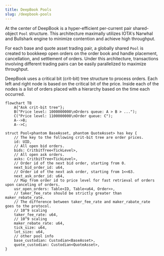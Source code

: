 ```yaml
---
title: DeepBook Pools
slug: /deepbook-pools
---
```


At the center of DeepBook is a hyper-efficient per-current pair shared-object `Pool` structure. This architecture maximally utilizes IOTA's Narwhal and Bullshark engine to minimize contention and achieve high throughput.

For each base and quote asset trading pair, a globally shared `Pool` is created to bookkeep open orders on the order book and handle placement, cancellation, and settlement of orders. Under this architecture, transactions involving different trading pairs can be easily parallelized to maximize throughput.

DeepBook uses a critical bit (crit-bit) tree structure to process orders. Each left and right node is based on the critical bit of the price. Inside each of the nodes is a list of orders placed with a hierarchy based on the time each occurred.

```mermaid
flowchart TB
    A{"Ask crit-bit tree"};
    B("Price level: 1000000000\nOrders queue: A > B > ...");
    C("Price level: 1100000000\nOrder queue: C");
    A-->B;
    A-->C;
```

```move
struct Pool<phantom BaseAsset, phantom QuoteAsset> has key {
    // The key to the following crit-bit tree are order prices.
    id: UID,
    // All open bid orders.
    bids: CritbitTree<TickLevel>,
    // All open ask orders.
    asks: CritbitTree<TickLevel>,
    // Order id of the next bid order, starting from 0.
    next_bid_order_id: u64,
    // Order id of the next ask order, starting from 1<<63.
    next_ask_order_id: u64,
    // Map from order id to price level for fast retrieval of orders upon canceling of orders.
    usr_open_orders: Table<ID, Table<u64, Order>>,
    // taker_fee_rate should be strictly greater than maker_rebate_rate.
    // The difference between taker_fee_rate and maker_rabate_rate goes to the protocol.
    // 10^9 scaling
    taker_fee_rate: u64,
    // 10^9 scaling
    maker_rebate_rate: u64,
    tick_size: u64,
    lot_size: u64,
    // other pool info
    base_custodian: Custodian<BaseAsset>,
    quote_custodian: Custodian<QuoteAsset>,
}
```
